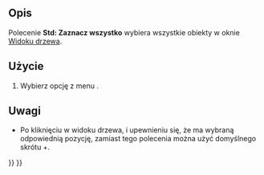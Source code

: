 <languages/>

{{Docnav/pl
|[[Std_BoxElementSelection/pl|Wybór elementów ramką zaznaczenia]]
|[[Std_Delete/pl|Usuń]]
|[[Std_Edit_Menu/pl|Menu Edycja]]
|IconL=Std_BoxElementSelection.svg
|IconR=Std_Delete.svg
|IconC=Freecad.svg
}}

{{GuiCommand/pl
|Name=Std SelectAll
|Name/pl=Std: Zaznacz wszystko
|MenuLocation=Edycja → Zaznacz wszystko
|Workbenches=wszystkie
|SeeAlso=[[Std_BoxSelection/pl|Zaznacz obszar]], [[Std_BoxElementSelection/pl|Wybór elementów ramką zaznaczenia]]
}}

<span id="Description"></span>
==Opis==

Polecenie '''Std: Zaznacz wszystko''' wybiera wszystkie obiekty w oknie [[Tree_view/pl|Widoku drzewa]].

<span id="Usage"></span>
==Użycie==

# Wybierz opcję z menu {{MenuCommand|Edycja → [[Image:Std_SelectAll.svg|16px]] Zaznacz wszystko}}.

<span id="Notes"></span>
==Uwagi==

* Po kliknięciu w widoku drzewa, i upewnieniu się, że ma wybraną odpowiednią pozycję, zamiast tego polecenia można użyć domyślnego skrótu {{KEY|Ctrl}}+{{KEY|A}}.


{{Docnav/pl
|[[Std_BoxElementSelection/pl|Wybór elementów ramką zaznaczenia]]
|[[Std_Delete/pl|Usuń]]
|[[Std_Edit_Menu/pl|Menu Edycja]]
|IconL=Std_BoxElementSelection.svg
|IconR=Std_Delete.svg
|IconC=Freecad.svg
}}

{{Std_Base_navi{{#translation:}}}}
{{Userdocnavi{{#translation:}}}}